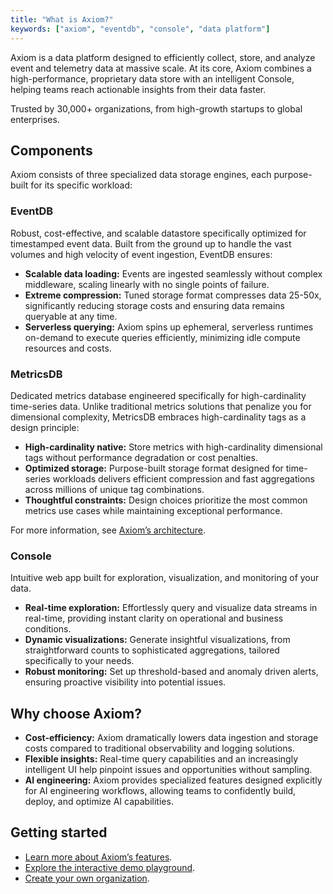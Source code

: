 ```yaml
---
title: "What is Axiom?"
keywords: ["axiom", "eventdb", "console", "data platform"]
---
```


Axiom is a data platform designed to efficiently collect, store, and analyze event and telemetry data at massive scale. At its core, Axiom combines a high-performance, proprietary data store with an intelligent Console, helping teams reach actionable insights from their data faster.

Trusted by 30,000+ organizations, from high-growth startups to global enterprises.

## Components

Axiom consists of three specialized data storage engines, each purpose-built for its specific workload:

### EventDB

Robust, cost-effective, and scalable datastore specifically optimized for timestamped event data. Built from the ground up to handle the vast volumes and high velocity of event ingestion, EventDB ensures:

- **Scalable data loading:** Events are ingested seamlessly without complex middleware, scaling linearly with no single points of failure.
- **Extreme compression:** Tuned storage format compresses data 25-50x, significantly reducing storage costs and ensuring data remains queryable at any time.
- **Serverless querying:** Axiom spins up ephemeral, serverless runtimes on-demand to execute queries efficiently, minimizing idle compute resources and costs.

### MetricsDB

Dedicated metrics database engineered specifically for high-cardinality time-series data. Unlike traditional metrics solutions that penalize you for dimensional complexity, MetricsDB embraces high-cardinality tags as a design principle:

- **High-cardinality native:** Store metrics with high-cardinality dimensional tags without performance degradation or cost penalties.
- **Optimized storage:** Purpose-built storage format designed for time-series workloads delivers efficient compression and fast aggregations across millions of unique tag combinations.
- **Thoughtful constraints:** Design choices prioritize the most common metrics use cases while maintaining exceptional performance.

For more information, see [Axiom’s architecture](/platform-overview/architecture).

### Console

Intuitive web app built for exploration, visualization, and monitoring of your data.

- **Real-time exploration:** Effortlessly query and visualize data streams in real-time, providing instant clarity on operational and business conditions.
- **Dynamic visualizations:** Generate insightful visualizations, from straightforward counts to sophisticated aggregations, tailored specifically to your needs.
- **Robust monitoring:** Set up threshold-based and anomaly driven alerts, ensuring proactive visibility into potential issues.

## Why choose Axiom?

- **Cost-efficiency:** Axiom dramatically lowers data ingestion and storage costs compared to traditional observability and logging solutions.
- **Flexible insights:** Real-time query capabilities and an increasingly intelligent UI help pinpoint issues and opportunities without sampling.
- **AI engineering:** Axiom provides specialized features designed explicitly for AI engineering workflows, allowing teams to confidently build, deploy, and optimize AI capabilities.

## Getting started

- [Learn more about Axiom’s features](/platform-overview/features).
- [Explore the interactive demo playground](https://play.axiom.co/).
- [Create your own organization](https://app.axiom.co/register).
